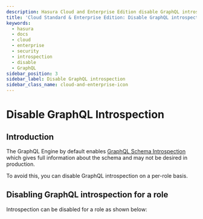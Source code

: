 ```yaml
---
description: Hasura Cloud and Enterprise Edition disable GraphQL introspection
title: 'Cloud Standard & Enterprise Edition: Disable GraphQL introspection'
keywords:
  - hasura
  - docs
  - cloud
  - enterprise
  - security
  - introspection
  - disable
  - GraphQL
sidebar_position: 3
sidebar_label: Disable GraphQL introspection
sidebar_class_name: cloud-and-enterprise-icon
---
```



# Disable GraphQL Introspection

<ProductBadge free standard pro ee self />

## Introduction

The GraphQL Engine by default enables
[GraphQL Schema Introspection](https://spec.graphql.org/June2018/#sec-Schema-Introspection) which gives full information
about the schema and may not be desired in production.

To avoid this, you can disable GraphQL introspection on a per-role basis.

## Disabling GraphQL introspection for a role

Introspection can be disabled for a role as shown below:

<Thumbnail src="/img/security/disable-introspection.png" alt="Hasura Cloud Console Schema Introspection tab" />
